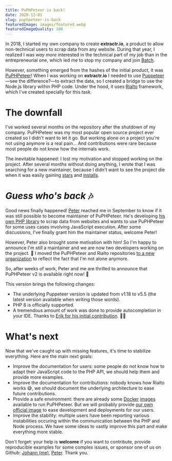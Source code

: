 ```yaml
---
title: PuPHPeteer is back!
date: 2020-12-01
slug: puphpeteer-is-back
featuredImage: images/featured.webp
featuredImageQuality: 100
---
```


In 2018, I started my own company to create **extractr.io**, a product to allow non-technical users to scrap data from
any website. During that year, I realized I was _way more_ interested in the technical part of my job than in the entrepreneurial one, which led me to stop my company and join [Batch](https://batch.com/fr).

However, something emerged from the hashes of the initial product, it was [PuPHPeteer](https://github.com/rialto-php/puphpeteer)! When I was working on **extractr.io** I needed to use [Puppeteer](https://pptr.dev/)—see the difference?—to extract the data, so I created a bridge to use the Node.js library within PHP code. Under the hood, it uses [Rialto](https://github.com/rialto-php/rialto) framework, which I've created specially for this task.

# The downfall

I've worked several months on the repository after the shutdown of my company. PuPHPeteer was my most popular open source project ever created so I didn't want to let it go. But working alone on a project you're not using anymore is a real pain… And contributions were rare because most people do not know how the internals work.

The inevitable happened: I lost my motivation and stopped working on the project. After several months without doing anything, I wrote that I was searching for a new maintainer, because I didn't want to see the project die when it was easily gaining [stars](https://star-history.t9t.io/#rialto-php/puphpeteer) and [installs](https://packagist.org/packages/nesk/puphpeteer/stats).

# _Guess who's back_ 🎶

Good news finally happened! [Peter](https://github.com/spekulatius) reached me in September to know if it was still possible to become maintainer of PuPHPeteer. He's developing [his own PHP library](https://phpscraper.de/) to scrap data from websites and wants to use PuPHPeteer for some uses cases involving JavaScript execution. After some discussions, I've finally grant him the maintainer status, welcome Peter!

However, Peter also brought some motivation with him! So I'm happy to announce I'm _still_ a maintainer and we are now two developers working on the project. 🥳 I moved the PuPHPeteer and Rialto repositories [to a new organization](https://github.com/rialto-php) to reflect the fact that I'm not alone anymore.

So, after weeks of work, Peter and me are thrilled to announce that PuPHPeteer v2 is available right now! 🎉

This version brings the following changes:

- The underlying Puppeteer version is updated from v1.18 to v5.5 (the latest version available when writing those words).
- PHP 8 is officially supported.
- A tremendous amount of work was done to provide autocompletion in your IDE. Thanks to [Erik for his initial contribution](https://github.com/rialto-php/puphpeteer/pull/38). 🙇‍♂️

# What's next

Now that we've caught up with missing features, it's time to stabilize everything. Here are the main next goals:

- Improve the documentation for users: some people do not know how to adapt their JavaScript code to the PHP API, we should help them and provide more examples.
- Improve the documentation for contributions: nobody knows how Rialto works 😅, we should document the underlying architecture to ease future contributions.
- Provide a safe environment: there are already some [Docker](https://github.com/ivastly/docker-puphpeteer) [images](https://github.com/issacg/docker-pupheteer) available to run PuPHPeteer. But we will probably provide [our own official image](https://github.com/rialto-php/puphpeteer/issues/118) to ease development and deployments for our users.
- Improve the stability: multiple users have been reporting various instabilities occuring within the communication between the PHP and Node process. We have some ideas to vastly improve this part and make everything more stable.

Don't forget: your help is **welcome** if you want to contribute, provide reproducible examples for some complex issues, or sponsor one of us on Github: [Johann (me)](https://github.com/sponsors/nesk), [Peter](https://github.com/sponsors/spekulatius). Thank you.
